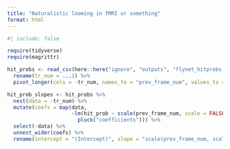 ```yaml
---
title: "Naturalistic looming in fMRI or something"
format: html
---
```


```r
#| include: false

require(tidyverse)
require(magrittr)

hit_probs <- read_csv(here::here("ignore", "outputs", "flynet_hitprobs_nndb_splitmovie.csv")) %>% 
  rename(tr_num = ...1) %>% 
  pivot_longer(cols = -tr_num, names_to = "prev_frame_num", values_to = "hit_prob", names_transform = list(prev_frame_num = as.integer))
```

```r
hit_prob_slopes <- hit_probs %>% 
  nest(data = -tr_num) %>% 
  mutate(coefs = map(data,
                     ~lm(hit_prob ~ scale(prev_frame_num, scale = FALSE), data = .) %>% 
                       pluck("coefficients"))) %>% 
  select(-data) %>% 
  unnest_wider(coefs) %>% 
  rename(intercept = "(Intercept)", slope = "scale(prev_frame_num, scale = FALSE)")
```
